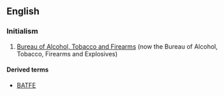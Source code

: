 ==English==

===Initialism===
{{head|en|initialism}}
# {{context|US|lang=en}} [[w:Bureau of Alcohol, Tobacco and Firearms|Bureau of Alcohol, Tobacco and Firearms]] (now the Bureau of Alcohol, Tobacco, Firearms and Explosives)

====Derived terms====
* [[BATFE]]